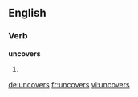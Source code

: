 
==English==

===Verb===
'''uncovers'''

# {{third-person singular of|uncover}}

[[de:uncovers]]
[[fr:uncovers]]
[[vi:uncovers]]